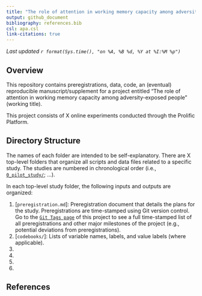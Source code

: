 ```yaml
---
title: "The role of attention in working memory capacity among adversity-exposed people"
output: github_document
bibliography: references.bib
csl: apa.csl
link-citations: true
---
```


*Last updated `r format(Sys.time(), "on %A, %B %d, %Y at %I:%M %p")`*

## Overview

This repository contains preregistrations, data, code, an (eventual) reproducible manuscript/supplement for a project entitled "The role of attention in working memory capacity among adversity-exposed people" (working title).

This project consists of X online experiments conducted through the Prolific Platform. 

## Directory Structure

The names of each folder are intended to be self-explanatory. There are X top-level folders that organize all scripts and data files related to a specific study. The studies are numbered in chronological order (i.e., [`0_pilot_study/`](0_pilot_study/); ...).

In each top-level study folder, the following inputs and outputs are organized:

1.  [`preregistration.md`]: Preregistration document that details the plans for the study. Preregistrations are time-stamped using Git version control. Go to the [`Git Tags page`](https://github.com/StefanVermeent/WMC/tags) of this project to see a full time-stamped list of all preregistrations and other major milestones of the project (e.g., potential deviations from preregistrations).
2.  [`codebooks/`]: Lists of variable names, labels, and value labels (where applicable).
3.  [`materials/`]: Scripts and other files required for running the cognitive tasks. For more information on how to try out the cognitive tasks, see the README file in this folder.
4.  [`data/`]: Data, stored as an `.Rdata` file and `.csv` files.
5.  [`scripts/`]: R-scripts that read, analyze, and produce all outputs.
6.  [`supplement/`]: A supplemental text with additional information and materials.


## References
